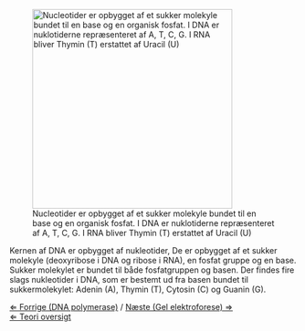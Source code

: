 [[File:Nucleotides dk.jpg|frame|right|x350px|Nucleotider er opbygget af et sukker molekyle bundet til en base og en organisk fosfat. I DNA er nuklotiderne repræsenteret af A, T, C, G. I RNA bliver Thymin (T) erstattet af Uracil (U)]]

Kernen af DNA er opbygget af nukleotider, De er opbygget af et sukker molekyle (deoxyribose i DNA og ribose i RNA), en fosfat gruppe og en base. Sukker molekylet er bundet til både fosfatgruppen og basen. Der findes fire slags nukleotider i DNA, som er bestemt ud fra basen bundet til sukkermolekylet: Adenin (A), Thymin (T), Cytosin (C) og Guanin (G).


[[DNA polymerase|&lArr; Forrige (DNA polymerase)]] / [[Gel elektroforese| Næste (Gel elektroforese) &rArr;]] <br>
[[CSI_Casen |&lArr; Teori oversigt ]]